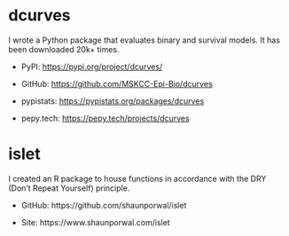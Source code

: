 # dcurves

I wrote a Python package that evaluates binary and survival models. It has been downloaded 20k+ times.

-   PyPI: <https://pypi.org/project/dcurves/>

-   GitHub: <https://github.com/MSKCC-Epi-Bio/dcurves>

-   pypistats: <https://pypistats.org/packages/dcurves>

-   pepy.tech: <https://pepy.tech/projects/dcurves>

# islet

I created an R package to house functions in accordance with the DRY (Don't Repeat Yourself) principle.

-   GitHub: https://github.com/shaunporwal/islet

-   Site: https://www.shaunporwal.com/islet